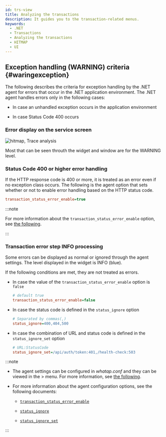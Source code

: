 ```yaml
---
id: trs-view
title: Analyzing the transactions
description: It guides you to the transaction-related menus.
keywords:
  - .NET
  - Transactions
  - Analyzing the transactions
  - HITMAP
  - UI
---
```



<Trsview />

## Exception handling (WARNING) criteria {#waringexception}

The following describes the criteria for exception handling by the .NET agent for errors that occur in the .NET application environment. The .NET agent handles errors only in the following cases:

- In case an unhandled exception occurs in the application environment

- In case Status Code 400 occurs

### Error display on the service screen

![hitmap, Trace analysis](/img/faq/apm-faq-hitmap-error.png)

Most <Cmdname sid="TTL06087" className="uitext" /> that can be seen throuth the <Cmdname sid="AA005" className="uitext" /> widget and <Cmdname sid="TTL06209" className="uitext" /> window are for the <span class="slow">WARNING</span> level.

### Status Code 400 or higher error handling

If the HTTP response code is 400 or more, it is treated as an error even if no exception class occurs. The following is the agent option that sets whether or not to enable error handling based on the HTTP status code. 

```ini title="whatap.conf"
transaction_status_error_enable=true
```

:::note

For more information about the `transaction_status_error_enable` option, see [the following](agent-transaction#transaction_status_error_enable).

:::

### Transaction error step INFO processing

Some errors can be displayed as normal or ignored through the agent settings. The level displayed in the <Cmdname sid="AA005" className="uitext" /> widget is <span class="normal">INFO</span> (blue).

If the following conditions are met, they are not treated as errors.

- In case the value of the `transaction_status_error_enable` option is `false`

  ```ini title="whatap.conf"
  # default true
  transaction_status_error_enable=false
  ```

- In case the status code is defined in the `status_ignore` option

  ```ini title="whatap.conf"
  # Separated by commas(,)
  status_ignore=400,404,500
  ```

- In case the combination of URL and status code is defined in the `status_ignore_set` option

  ```ini title="whatap.conf"
  # URL:StatusCode
  status_ignore_set=/api/auth/token:401,/health-check:503
  ```

:::note

- The agent settings can be configured in _whatap.conf_ and they can be viewed in the <Cmdname sid="management" className="uitext" /> &gt; <Cmdname sid="agent_configuration" className="uitext" /> menu. For more information, see [the following](set-agent).

- For more information about the agent configuration options, see the following documents:

  - [`transaction_status_error_enable`](agent-transaction#transaction_status_error_enable)

  - [`status_ignore`](agent-transaction#status_ignore)

  - [`status_ignore_set`](agent-transaction#status_ignore_set)

:::
